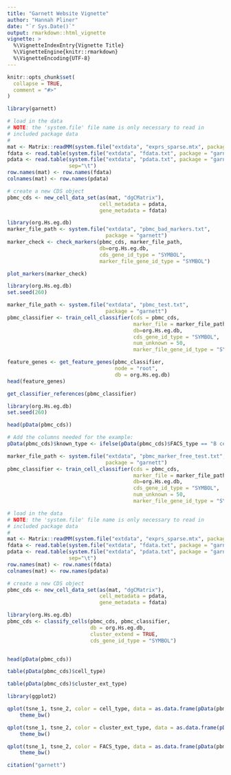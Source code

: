 ```yaml
---
title: "Garnett Website Vignette"
author: "Hannah Pliner"
date: "`r Sys.Date()`"
output: rmarkdown::html_vignette
vignette: >
  %\VignetteIndexEntry{Vignette Title}
  %\VignetteEngine{knitr::rmarkdown}
  %\VignetteEncoding{UTF-8}
---
```


```r
knitr::opts_chunk$set(
  collapse = TRUE,
  comment = "#>"
)
```

```r
library(garnett)
```

```r
# load in the data
# NOTE: the 'system.file' file name is only necessary to read in
# included package data
#
mat <- Matrix::readMM(system.file("extdata", "exprs_sparse.mtx", package = "garnett"))
fdata <- read.table(system.file("extdata", "fdata.txt", package = "garnett"))
pdata <- read.table(system.file("extdata", "pdata.txt", package = "garnett"),
                    sep="\t")
row.names(mat) <- row.names(fdata)
colnames(mat) <- row.names(pdata)

# create a new CDS object
pbmc_cds <- new_cell_data_set(as(mat, "dgCMatrix"),
                              cell_metadata = pdata,
                              gene_metadata = fdata)
```

```r
library(org.Hs.eg.db)
marker_file_path <- system.file("extdata", "pbmc_bad_markers.txt",
                                package = "garnett")
marker_check <- check_markers(pbmc_cds, marker_file_path,
                              db=org.Hs.eg.db,
                              cds_gene_id_type = "SYMBOL",
                              marker_file_gene_id_type = "SYMBOL")

plot_markers(marker_check)
```

```r
library(org.Hs.eg.db)
set.seed(260)

marker_file_path <- system.file("extdata", "pbmc_test.txt",
                                package = "garnett")
pbmc_classifier <- train_cell_classifier(cds = pbmc_cds,
                                         marker_file = marker_file_path,
                                         db=org.Hs.eg.db,
                                         cds_gene_id_type = "SYMBOL",
                                         num_unknown = 50,
                                         marker_file_gene_id_type = "SYMBOL")
```

```r
feature_genes <- get_feature_genes(pbmc_classifier,
                                   node = "root",
                                   db = org.Hs.eg.db)
head(feature_genes)
```

```r
get_classifier_references(pbmc_classifier)
```


```r
library(org.Hs.eg.db)
set.seed(260)

head(pData(pbmc_cds))

# Add the columns needed for the example:
pData(pbmc_cds)$known_type <- ifelse(pData(pbmc_cds)$FACS_type == "B cells", "B cells", "T cells")

marker_file_path <- system.file("extdata", "pbmc_marker_free_test.txt",
                                package = "garnett")
pbmc_classifier <- train_cell_classifier(cds = pbmc_cds,
                                         marker_file = marker_file_path,
                                         db=org.Hs.eg.db,
                                         cds_gene_id_type = "SYMBOL",
                                         num_unknown = 50,
                                         marker_file_gene_id_type = "SYMBOL")
```

```r
# load in the data
# NOTE: the 'system.file' file name is only necessary to read in
# included package data
#
mat <- Matrix::readMM(system.file("extdata", "exprs_sparse.mtx", package = "garnett"))
fdata <- read.table(system.file("extdata", "fdata.txt", package = "garnett"))
pdata <- read.table(system.file("extdata", "pdata.txt", package = "garnett"),
                    sep="\t")
row.names(mat) <- row.names(fdata)
colnames(mat) <- row.names(pdata)

# create a new CDS object
pbmc_cds <- new_cell_data_set(as(mat, "dgCMatrix"),
                              cell_metadata = pdata,
                              gene_metadata = fdata)
```

```r
library(org.Hs.eg.db)
pbmc_cds <- classify_cells(pbmc_cds, pbmc_classifier,
                           db = org.Hs.eg.db,
                           cluster_extend = TRUE,
                           cds_gene_id_type = "SYMBOL")


head(pData(pbmc_cds))

table(pData(pbmc_cds)$cell_type)

table(pData(pbmc_cds)$cluster_ext_type)

library(ggplot2)

qplot(tsne_1, tsne_2, color = cell_type, data = as.data.frame(pData(pbmc_cds))) + 
    theme_bw()

qplot(tsne_1, tsne_2, color = cluster_ext_type, data = as.data.frame(pData(pbmc_cds))) + 
    theme_bw()

qplot(tsne_1, tsne_2, color = FACS_type, data = as.data.frame(pData(pbmc_cds))) + 
    theme_bw()
```


```r
citation("garnett")
```

